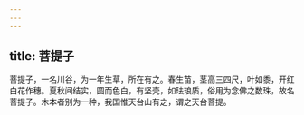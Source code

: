 ```yaml
---
---
---
```

title: 菩提子
---



菩提子，一名川谷，为一年生草，所在有之。春生苗，茎高三四尺，叶如黍，开红白花作穗。夏秋间结实，圆而色白，有坚壳，如珐琅质，俗用为念佛之数珠，故名菩提子。木本者别为一种，我国惟天台山有之，谓之天台菩提。